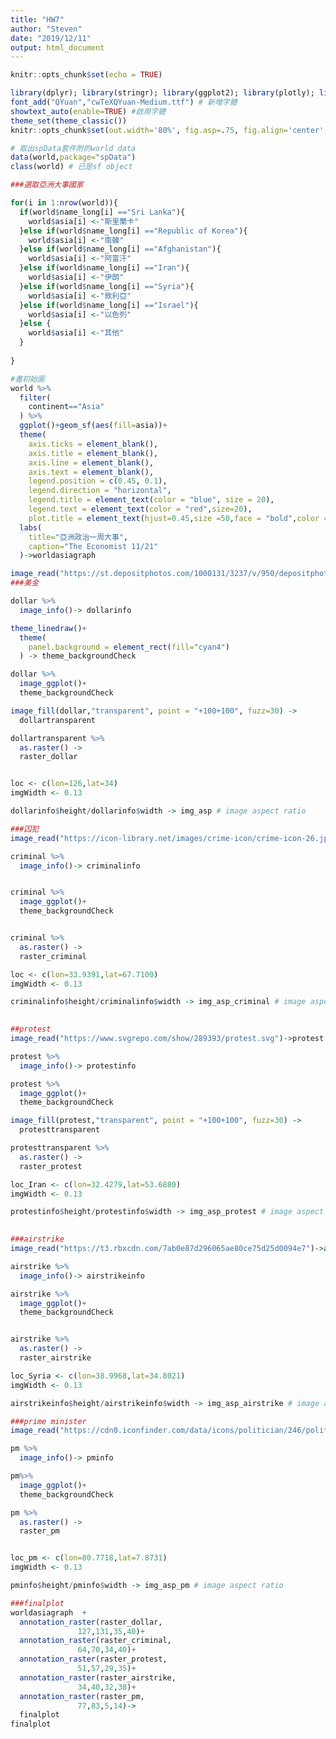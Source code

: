 ```yaml
---
title: "HW7"
author: "Steven"
date: "2019/12/11"
output: html_document
---
```


```r
knitr::opts_chunk$set(echo = TRUE)
```

```r
library(dplyr); library(stringr); library(ggplot2); library(plotly); library(lubridate); library(readr); library(tidyr); library(showtext); library(colorspace); library(scales); library(magick); library(sf); library(rmapshaper); library(osmdata); library(plotly); library(leaflet); 
font_add("QYuan","cwTeXQYuan-Medium.ttf") # 新增字體
showtext_auto(enable=TRUE) #啟用字體
theme_set(theme_classic())
knitr::opts_chunk$set(out.width='80%', fig.asp=.75, fig.align='center', fig.showtext=T)
```

```r
# 取出spData套件附的world data
data(world,package="spData")
class(world) # 已是sf object
```

```r
###選取亞洲大事國家

for(i in 1:nrow(world)){
  if(world$name_long[i] =="Sri Lanka"){
    world$asia[i] <-"斯里蘭卡"
  }else if(world$name_long[i] =="Republic of Korea"){
    world$asia[i] <-"南韓"
  }else if(world$name_long[i] =="Afghanistan"){
    world$asia[i] <-"阿富汗"
  }else if(world$name_long[i] =="Iran"){
    world$asia[i] <-"伊朗"
  }else if(world$name_long[i] =="Syria"){
    world$asia[i] <-"敘利亞"
  }else if(world$name_long[i] =="Israel"){
    world$asia[i] <-"以色列"
  }else {
    world$asia[i] <-"其他"
  }
  
}
```

```r
#畫初始圖
world %>% 
  filter(
    continent=="Asia"
  ) %>% 
  ggplot()+geom_sf(aes(fill=asia))+
  theme(
    axis.ticks = element_blank(),
    axis.title = element_blank(),
    axis.line = element_blank(),
    axis.text = element_blank(),
    legend.position = c(0.45, 0.1),
    legend.direction = "horizontal",
    legend.title = element_text(color = "blue", size = 20),
    legend.text = element_text(color = "red",size=20),
    plot.title = element_text(hjust=0.45,size =50,face = "bold",color = "yellow"))+
  labs(
    title="亞洲政治一周大事",
    caption="The Economist 11/21"
  )->worldasiagraph
```


```r
image_read("https://st.depositphotos.com/1000131/3237/v/950/depositphotos_32374171-stock-illustration-us-dollar.jpg")-> dollar
###美金

dollar %>%
  image_info()-> dollarinfo

theme_linedraw()+
  theme(
    panel.background = element_rect(fill="cyan4")
  ) -> theme_backgroundCheck

dollar %>%
  image_ggplot()+
  theme_backgroundCheck

image_fill(dollar,"transparent", point = "+100+100", fuzz=30) -> 
  dollartransparent

dollartransparent %>%
  as.raster() ->
  raster_dollar


loc <- c(lon=126,lat=34) 
imgWidth <- 0.13 

dollarinfo$height/dollarinfo$width -> img_asp # image aspect ratio


```

```r
###囚犯
image_read("https://icon-library.net/images/crime-icon/crime-icon-26.jpg")->criminal

criminal %>%
  image_info()-> criminalinfo


criminal %>%
  image_ggplot()+
  theme_backgroundCheck


criminal %>%
  as.raster() ->
  raster_criminal

loc <- c(lon=33.9391,lat=67.7100) 
imgWidth <- 0.13 

criminalinfo$height/criminalinfo$width -> img_asp_criminal # image aspect ratio
  
```

```r
##protest
image_read("https://www.svgrepo.com/show/289393/protest.svg")->protest

protest %>%
  image_info()-> protestinfo

protest %>%
  image_ggplot()+
  theme_backgroundCheck

image_fill(protest,"transparent", point = "+100+100", fuzz=30) -> 
  protesttransparent

protesttransparent %>%
  as.raster() ->
  raster_protest

loc_Iran <- c(lon=32.4279,lat=53.6880) 
imgWidth <- 0.13 

protestinfo$height/protestinfo$width -> img_asp_protest # image aspect ratio
  
```

```r
###airstrike
image_read("https://t3.rbxcdn.com/7ab0e87d296065ae80ce75d25d0094e7")->airstrike

airstrike %>%
  image_info()-> airstrikeinfo

airstrike %>%
  image_ggplot()+
  theme_backgroundCheck


airstrike %>%
  as.raster() ->
  raster_airstrike

loc_Syria <- c(lon=38.9968,lat=34.8021) 
imgWidth <- 0.13 

airstrikeinfo$height/airstrikeinfo$width -> img_asp_airstrike # image aspect ratio
```

```r
###prime minister
image_read("https://cdn0.iconfinder.com/data/icons/politician/246/politic001-512.png")->pm

pm %>%
  image_info()-> pminfo

pm%>%
  image_ggplot()+
  theme_backgroundCheck

pm %>%
  as.raster() ->
  raster_pm


loc_pm <- c(lon=80.7718,lat=7.8731) 
imgWidth <- 0.13 

pminfo$height/pminfo$width -> img_asp_pm # image aspect ratio
```

```r
###finalplot
worldasiagraph  +
  annotation_raster(raster_dollar,
               127,131,35,40)+
  annotation_raster(raster_criminal,
               64,70,34,40)+
  annotation_raster(raster_protest,
               51,57,29,35)+
  annotation_raster(raster_airstrike,
               34,40,32,38)+
  annotation_raster(raster_pm,
               77,83,5,14)->
  finalplot
finalplot
```



























